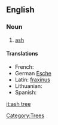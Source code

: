==English==

===Noun===
{{wikipedia}}
{{en-noun}}

# [[ash#Noun 2|ash]]

====Translations====
{{top}}
* French: {{t+|fr|frêne}}
* German [[Esche]]
* Latin: [[fraxinus]]
* Lithuanian: {{t+|lt|uosis|m|xs=Lithuanian}}
* Spanish: {{t+|es|fresno}}
{{bottom}}

[[Category:Trees]]
[[it:ash tree]]